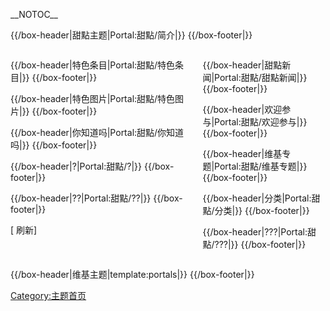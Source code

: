 <!-- 這個主題使用這個語法建立： subst:box portal skeleton| topic={{{topic}}}|  -->
__NOTOC__
<div align="center">
{{browsebar}}
</div>

{{/box-header|甜點主题|Portal:甜點/简介|}}
{{Portal:甜點/简介}}
{{/box-footer|}}

<div style="float:left; width:60%;"> <!-- This width add to the the margin below to equal 100%-->

{{/box-header|特色条目|Portal:甜點/特色条目|}}
{{Portal:甜點/特色条目}}
{{/box-footer|}}

{{/box-header|特色图片|Portal:甜點/特色图片|}}
{{Portal:甜點/特色图片}}
{{/box-footer|}}

{{/box-header|你知道吗|Portal:甜點/你知道吗|}}
{{Portal:甜點/你知道吗}}
{{/box-footer|}}

{{/box-header|?|Portal:甜點/?|}}
{{Portal:甜點/?}}
{{/box-footer|}}

{{/box-header|??|Portal:甜點/??|}}
{{Portal:甜點/??}}
{{/box-footer|}}

[{{fullurl:Portal:甜點|action=purge}} 刷新]

</div>

<div style="float:right; width:39%"> <!-- This margin should be right of the above -->

{{/box-header|甜點新闻|Portal:甜點/甜點新闻|}}
{{Portal:甜點/甜點新闻}}
{{/box-footer|}}

{{/box-header|欢迎参与|Portal:甜點/欢迎参与|}}
{{Portal:甜點/欢迎参与}}
{{/box-footer|}}

{{/box-header|维基专题|Portal:甜點/维基专题|}}
{{Portal:甜點/维基专题}}
{{/box-footer|}}

{{/box-header|分类|Portal:甜點/分类|}}
{{Portal:甜點/分类}}
{{/box-footer|}}

{{/box-header|???|Portal:甜點/???|}}
{{Portal:甜點/???}}
{{/box-footer|}}

</div>

<div style="float:right; width:100%">
{{/box-header|维基主题|template:portals|}}
{{portals}}
{{/box-footer|}}

[[Category:主题首页|Category:主题首页]]